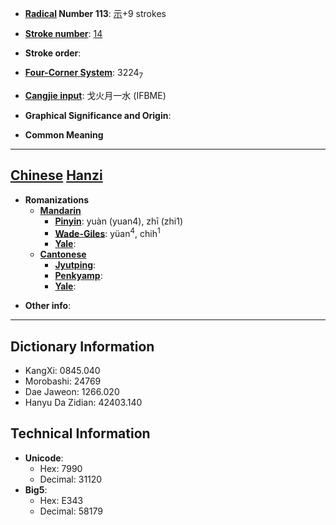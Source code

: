 * '''[[Wiktionary:Chinese radical index| Radical]] Number 113''': [[Wiktionary:Chinese radical index 示|示]]+9 strokes

* '''[[Wiktionary:Chinese total strokes index|Stroke number]]''': [[Wiktionary:Chinese total strokes index 14|14]]

* '''Stroke order''': 

* '''[[Wiktionary:Chinese four corner index|Four-Corner System]]''': 3224<sub>7</sub>

* '''[[Wiktionary:Chinese Cangjie index|Cangjie input]]''': 戈火月一水 (IFBME)

* '''Graphical Significance and Origin''': 

* '''Common Meaning'''

----

== [[Chinese]] [[Hanzi]] ==

* '''Romanizations'''
** '''[[Mandarin]]'''
*** '''[[Pinyin]]''': yuàn (yuan4), zhī (zhi1)
*** '''[[Wade-Giles]]''': yüan<sup>4</sup>, chih<sup>1</sup>
*** '''[[Yale]]''': 
** '''[[Cantonese]]'''
*** '''[[Jyutping]]''':
*** '''[[Penkyamp]]''': 
*** '''[[Yale]]''': 

* '''Other info''': 

----

== Dictionary Information ==

* KangXi: 0845.040
* Morobashi: 24769
* Dae Jaweon: 1266.020
* Hanyu Da Zidian: 42403.140

== Technical Information ==

* '''Unicode''':
** Hex: 7990
** Decimal: 31120
* '''Big5''':
** Hex: E343
** Decimal: 58179